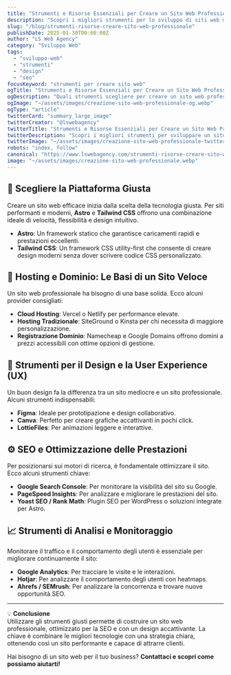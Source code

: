 ```yaml
---
title: "Strumenti e Risorse Essenziali per Creare un Sito Web Professionale"
description: "Scopri i migliori strumenti per lo sviluppo di siti web moderni e performanti. Dall'hosting al design, una guida completa per migliorare la tua presenza online."
slug: "/blog/strumenti-risorse-creare-sito-web-professionale"
publishDate: 2025-01-30T00:00:00Z
author: "LS Web Agency"
category: "Sviluppo Web"
tags:
  - "sviluppo-web"
  - "strumenti"
  - "design"
  - "seo"
focusKeyword: "strumenti per creare sito web"
ogTitle: "Strumenti e Risorse Essenziali per Creare un Sito Web Professionale"
ogDescription: "Quali strumenti scegliere per creare un sito web professionale? Hosting, CMS, design e ottimizzazione SEO: ecco la guida completa."
ogImage: "~/assets/images/creazione-sito-web-professionale-og.webp"
ogType: "article"
twitterCard: "summary_large_image"
twitterCreator: "@lswebagency"
twitterTitle: "Strumenti e Risorse Essenziali per Creare un Sito Web Professionale"
twitterDescription: "Scopri i migliori strumenti per sviluppare un sito web professionale e migliorare la tua presenza online."
twitterImage: "~/assets/images/creazione-sito-web-professionale-twitter.webp"
robots: "index, follow"
canonical: "https://www.lswebagency.com/strumenti-risorse-creare-sito-web-professionale"
image: "~/assets/images/creazione-sito-web-professionale.webp"
---
```


## 🔹 Scegliere la Piattaforma Giusta

Creare un sito web efficace inizia dalla scelta della tecnologia giusta. Per siti performanti e moderni, **Astro** e **Tailwind CSS** offrono una combinazione ideale di velocità, flessibilità e design intuitivo.  

- **Astro**: Un framework statico che garantisce caricamenti rapidi e prestazioni eccellenti.
- **Tailwind CSS**: Un framework CSS utility-first che consente di creare design moderni senza dover scrivere codice CSS personalizzato.

## 🚀 Hosting e Dominio: Le Basi di un Sito Veloce

Un sito web professionale ha bisogno di una base solida. Ecco alcuni provider consigliati:

- **Cloud Hosting**: Vercel o Netlify per performance elevate.
- **Hosting Tradizionale**: SiteGround o Kinsta per chi necessita di maggiore personalizzazione.
- **Registrazione Dominio**: Namecheap e Google Domains offrono domini a prezzi accessibili con ottime opzioni di gestione.

## 🎨 Strumenti per il Design e la User Experience (UX)

Un buon design fa la differenza tra un sito mediocre e un sito professionale. Alcuni strumenti indispensabili:

- **Figma**: Ideale per prototipazione e design collaborativo.
- **Canva**: Perfetto per creare grafiche accattivanti in pochi click.
- **LottieFiles**: Per animazioni leggere e interattive.

## ⚙️ SEO e Ottimizzazione delle Prestazioni

Per posizionarsi sui motori di ricerca, è fondamentale ottimizzare il sito. Ecco alcuni strumenti chiave:

- **Google Search Console**: Per monitorare la visibilità del sito su Google.
- **PageSpeed Insights**: Per analizzare e migliorare le prestazioni del sito.
- **Yoast SEO / Rank Math**: Plugin SEO per WordPress o soluzioni integrate per Astro.

## 📈 Strumenti di Analisi e Monitoraggio

Monitorare il traffico e il comportamento degli utenti è essenziale per migliorare continuamente il sito:

- **Google Analytics**: Per tracciare le visite e le interazioni.
- **Hotjar**: Per analizzare il comportamento degli utenti con heatmaps.
- **Ahrefs / SEMrush**: Per analizzare la concorrenza e trovare nuove opportunità SEO.

---

💡 **Conclusione**  
Utilizzare gli strumenti giusti permette di costruire un sito web professionale, ottimizzato per la SEO e con un design accattivante. La chiave è combinare le migliori tecnologie con una strategia chiara, ottenendo così un sito performante e capace di attrarre clienti.

Hai bisogno di un sito web per il tuo business? **Contattaci e scopri come possiamo aiutarti!**

